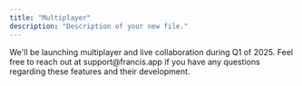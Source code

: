 ```yaml
---
title: "Multiplayer"
description: "Description of your new file."
---
```


<Info>
  We'll be launching multiplayer and live collaboration during Q1 of 2025. Feel free to reach out at support@francis.app if you have any questions regarding these features and their development.
</Info>